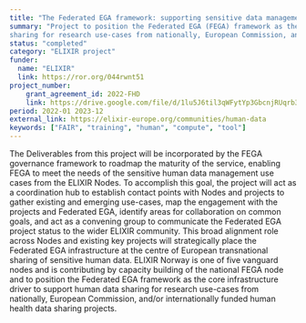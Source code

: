 ```yaml
---
title: "The Federated EGA framework: supporting sensitive data management across the ELIXIR Nodes"
summary: "Project to position the Federated EGA (FEGA) framework as the core infrastructure driver to support human data
sharing for research use-cases from nationally, European Commission, and/or internationally funded human health data sharing projects."
status: "completed"
category: "ELIXIR project"
funder:
  name: "ELIXIR"
  link: https://ror.org/044rwnt51
project_number:
    grant_agreement_id: 2022-FHD
    link: https://drive.google.com/file/d/1lu5J6til3qWFytYp3GbcnjRUqrb3-U7Y/view?usp=sharing
period: 2022-01 2023-12
external_link: https://elixir-europe.org/communities/human-data
keywords: ["FAIR", "training", "human", "compute", "tool"]
---
```

The Deliverables from this project will be incorporated by the FEGA governance framework
to roadmap the maturity of the service, enabling FEGA to meet the needs of the sensitive
human data management use cases from the ELIXIR Nodes. To accomplish this goal, the
project will act as a coordination hub to establish contact points with Nodes and projects to
gather existing and emerging use-cases, map the engagement with the projects and
Federated EGA, identify areas for collaboration on common goals, and act as a convening
group to communicate the Federated EGA project status to the wider ELIXIR community.
This broad alignment role across Nodes and existing key projects will strategically place the
Federated EGA infrastructure at the centre of European transnational sharing of sensitive
human data.
ELIXIR Norway is one of five vanguard nodes and is contributing by capacity building of the national FEGA node and to position the Federated EGA framework as the core infrastructure driver to support human data sharing for research use-cases from nationally, European Commission, and/or internationally funded human health data sharing projects.
